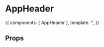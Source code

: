 
<Meta title="Components/AppHeader" />

# AppHeader

<Preview>
  <Story name="Default">
    {{
      components: { AppHeader },
      template: '<AppHeader></AppHeader>',
    }}
  </Story>
</Preview>

## Props

<Props of={AppHeader} />


